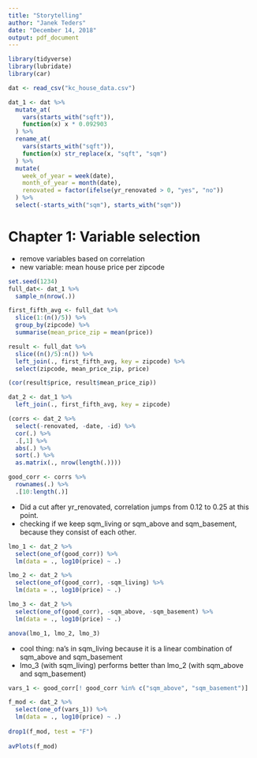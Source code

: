```yaml
---
title: "Storytelling"
author: "Janek Teders"
date: "December 14, 2018"
output: pdf_document
---
```


```r
library(tidyverse)
library(lubridate)
library(car)

dat <- read_csv("kc_house_data.csv")

dat_1 <- dat %>%
  mutate_at(
    vars(starts_with("sqft")),
    function(x) x * 0.092903
  ) %>%
  rename_at(
    vars(starts_with("sqft")),
    function(x) str_replace(x, "sqft", "sqm")
  ) %>%
  mutate(
    week_of_year = week(date),
    month_of_year = month(date),
    renovated = factor(ifelse(yr_renovated > 0, "yes", "no"))
  ) %>%
  select(-starts_with("sqm"), starts_with("sqm"))
```

# Chapter 1: Variable selection

- remove variables based on correlation
- new variable: mean house price per zipcode

```r
set.seed(1234)
full_dat<- dat_1 %>%
  sample_n(nrow(.))

first_fifth_avg <- full_dat %>%
  slice(1:(n()/5)) %>%
  group_by(zipcode) %>%
  summarise(mean_price_zip = mean(price))

result <- full_dat %>%
  slice((n()/5):n()) %>%
  left_join(., first_fifth_avg, key = zipcode) %>%
  select(zipcode, mean_price_zip, price) 

(cor(result$price, result$mean_price_zip))

dat_2 <- dat_1 %>%
  left_join(., first_fifth_avg, key = zipcode)
```




```r
(corrs <- dat_2 %>%
  select(-renovated, -date, -id) %>%
  cor(.) %>%
  .[,1] %>%
  abs(.) %>%
  sort(.) %>%
  as.matrix(., nrow(length(.))))

good_corr <- corrs %>%
  rownames(.) %>%
  .[10:length(.)]
```

- Did a cut after yr_renovated, correlation jumps from 0.12 to 0.25 at this point.
- checking if we keep sqm_living or sqm_above and sqm_basement, because they consist of each other.

```r
lmo_1 <- dat_2 %>%
  select(one_of(good_corr)) %>%
  lm(data = ., log10(price) ~ .)

lmo_2 <- dat_2 %>%
  select(one_of(good_corr), -sqm_living) %>%
  lm(data = ., log10(price) ~ .)

lmo_3 <- dat_2 %>%
  select(one_of(good_corr), -sqm_above, -sqm_basement) %>%
  lm(data = ., log10(price) ~ .)

anova(lmo_1, lmo_2, lmo_3)
```

- cool thing: na's in sqm_living because it is a linear combination of sqm_above and sqm_basement
- lmo_3 (with sqm_living) performs better than lmo_2 (with sqm_above and sqm_basement)

```r
vars_1 <- good_corr[! good_corr %in% c("sqm_above", "sqm_basement")]
```

```r
f_mod <- dat_2 %>%
  select(one_of(vars_1)) %>%
  lm(data = ., log10(price) ~ .)
  
drop1(f_mod, test = "F")
  
avPlots(f_mod)
```















